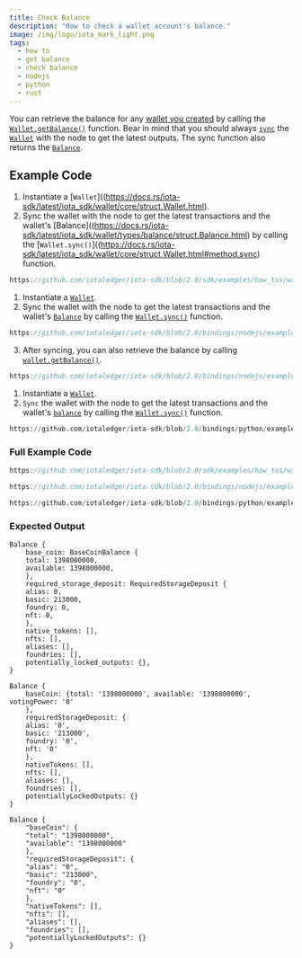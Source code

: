 ```yaml
---
title: Check Balance
description: "How to check a wallet account's balance."
image: /img/logo/iota_mark_light.png
tags:
  - how to
  - get balance
  - check balance
  - nodejs
  - python
  - rust
---
```



You can retrieve the balance for any [wallet you created](create-wallet.mdx) by calling the
[`Wallet.getBalance()`](../../references/nodejs/classes/Wallet.md#getbalance) function. Bear in mind that you should
always [`sync`](references/nodejs/classes/Wallet.md#sync) the [`Wallet`](../../references/nodejs/classes/Wallet.md)
with the node to get the latest outputs. The sync function also returns the [`Balance`](../../references/nodejs/interfaces/Balance.md).

<TipFaucet />

## Example Code

<Tabs groupId="language" queryString>
<TabItem value="rust" label="Rust">

1. Instantiate a [`Wallet`]((https://docs.rs/iota-sdk/latest/iota_sdk/wallet/core/struct.Wallet.html).
2. Sync the wallet with the node to get the latest transactions and the wallet's
   [Balance]((https://docs.rs/iota-sdk/latest/iota_sdk/wallet/types/balance/struct.Balance.html) by calling
   the [`Wallet.sync()`]((https://docs.rs/iota-sdk/latest/iota_sdk/wallet/core/struct.Wallet.html#method.sync)
   function.

<div className={'hide-code-block-extras'}>

```rust reference
https://github.com/iotaledger/iota-sdk/blob/2.0/sdk/examples/how_tos/wallet/check_balance.rs#L31
```

</div>

</TabItem>
<TabItem value="typescript-node" label="Typescript (Node.js)">

1. Instantiate a [`Wallet`](../../references/nodejs/classes/Wallet.md).
2. Sync the wallet with the node to get the latest transactions and the wallet's
   [`Balance`](../../references/nodejs/interfaces/Balance.md) by calling the
   [`Wallet.sync()`](../../references/nodejs/classes/Wallet.md#sync)
   function.

<div className={'hide-code-block-extras'}>

```typescript reference
https://github.com/iotaledger/iota-sdk/blob/2.0/bindings/nodejs/examples/how_tos/wallet/check-balance.ts#L27
```

</div>

3. After syncing, you can also retrieve the balance by calling [`wallet.getBalance()`](../../references/nodejs/classes/Wallet.md#getbalance).

<div className={'hide-code-block-extras'}>

```typescript reference
https://github.com/iotaledger/iota-sdk/blob/2.0/bindings/nodejs/examples/how_tos/wallet/check-balance.ts#L30
```

</div>
</TabItem>
<TabItem value="python" label="Python">

1. Instantiate a [`Wallet`](../../references/python/iota_sdk/wallet/wallet.md).
2. `Sync` the wallet with the node to get the latest transactions and the wallet's
   [`balance`](../../references/python/iota_sdk/types/balance.md) by calling the
   [`Wallet.sync()`](../../references/python/iota_sdk/wallet/wallet.md#sync)
   function.

<div className={'hide-code-block-extras'}>

```python reference
https://github.com/iotaledger/iota-sdk/blob/2.0/bindings/python/examples/how_tos/wallet/check_balance.py#L16
```

</div>

</TabItem>
</Tabs>

### Full Example Code

<Tabs groupId="language" queryString>
<TabItem value="rust" label="Rust">

```rust reference
https://github.com/iotaledger/iota-sdk/blob/2.0/sdk/examples/how_tos/wallet/check_balance.rs
```

</TabItem>
<TabItem value="typescript-node" label="Typescript (Node.js)">

```typescript reference
https://github.com/iotaledger/iota-sdk/blob/2.0/bindings/nodejs/examples/how_tos/wallet/check-balance.ts
```

</TabItem>
<TabItem value="python" label="Python">

```python reference
https://github.com/iotaledger/iota-sdk/blob/2.0/bindings/python/examples/how_tos/wallet/check_balance.py
```

</TabItem>
</Tabs>

### Expected Output

<Tabs groupId="language" queryString>
<TabItem value="rust" label="Rust">

```plaintext
Balance {
    base_coin: BaseCoinBalance {
    total: 1398000000,
    available: 1398000000,
    },
    required_storage_deposit: RequiredStorageDeposit {
    alias: 0,
    basic: 213000,
    foundry: 0,
    nft: 0,
    },
    native_tokens: [],
    nfts: [],
    aliases: [],
    foundries: [],
    potentially_locked_outputs: {},
}
```

</TabItem>
<TabItem value="typescript-node" label="Typescript (Node.js)">

```plaintext
Balance {
    baseCoin: {total: '1398000000', available: '1398000000', votingPower: '0'
    },
    requiredStorageDeposit: {
    alias: '0',
    basic: '213000',
    foundry: '0',
    nft: '0'
    },
    nativeTokens: [],
    nfts: [],
    aliases: [],
    foundries: [],
    potentiallyLockedOutputs: {}
}
```

</TabItem>
<TabItem value="python" label="Python">

```plaintext
Balance {
    "baseCoin": {
    "total": "1398000000",
    "available": "1398000000"
    },
    "requiredStorageDeposit": {
    "alias": "0",
    "basic": "213000",
    "foundry": "0",
    "nft": "0"
    },
    "nativeTokens": [],
    "nfts": [],
    "aliases": [],
    "foundries": [],
    "potentiallyLockedOutputs": {}
}
```

</TabItem>
</Tabs>

